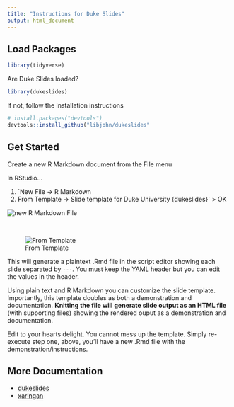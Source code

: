 ```yaml
---
title: "Instructions for Duke Slides"
output: html_document
---
```


## Load Packages

```r
library(tidyverse)
```


Are Duke Slides loaded?

```r
library(dukeslides)
```

If not, follow the installation instructions

``` r
# install.packages("devtools")
devtools::install_github("libjohn/dukeslides"
```

## Get Started
Create a new R Markdown document from the File menu

In RStudio…

1. `New File -> R Markdown
1. From Template -> Slide template for Duke University {dukeslides}` > OK


![new R Markdown File](images/slides_03.png  "New R Markdown File")
&nbsp;

&nbsp;

![From Template](images/slides_05.png "Dukeslides from Template")

This will generate a plaintext .Rmd file in the script editor showing each slide separated by `---`.  You must keep the YAML header but you can edit the values in the header.  

Using plain text and R Markdown you can customize the slide template.  Importantly, this template doubles as both a demonstration and documentation.  **Knitting the file will generate slide output as an HTML file** (with supporting files) showing the rendered ouput as a demonstration and documentation.

Edit to your hearts delight.  You cannot mess up the template.  Simply re-execute step one, above, you'll have a new .Rmd file with the demonstration/instructions.


## More Documentation

- [dukeslides](http://www.johnlittle.info/dukeslides/)
- [xaringan](https://slides.yihui.name/xaringan/)



